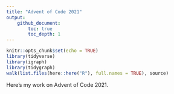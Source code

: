 ```yaml
---
title: "Advent of Code 2021"
output: 
    github_document: 
        toc: true
        toc_depth: 1
---
```


```r
knitr::opts_chunk$set(echo = TRUE)
library(tidyverse)
library(igraph)
library(tidygraph)
walk(list.files(here::here("R"), full.names = TRUE), source)
```

Here's my work on Advent of Code 2021. 

